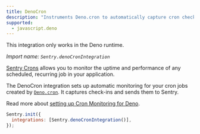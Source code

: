 ```yaml
---
title: DenoCron
description: "Instruments Deno.cron to automatically capture cron check-ins."
supported:
  - javascript.deno
---
```


<Alert level="info">

This integration only works in the Deno runtime.

</Alert>

_Import name: `Sentry.denoCronIntegration`_

[Sentry Crons](/product/crons/) allows you to monitor the uptime and performance of any scheduled, recurring job in your application.

The DenoCron integration sets up automatic monitoring for your cron jobs created by [`Deno.cron`](https://docs.deno.com/deploy/kv/manual/cron). It captures check-ins and sends them to Sentry.

Read more about [setting up Cron Monitoring for Deno](./../../../crons/).

```JavaScript
Sentry.init({
  integrations: [Sentry.denoCronIntegration()],
});
```
